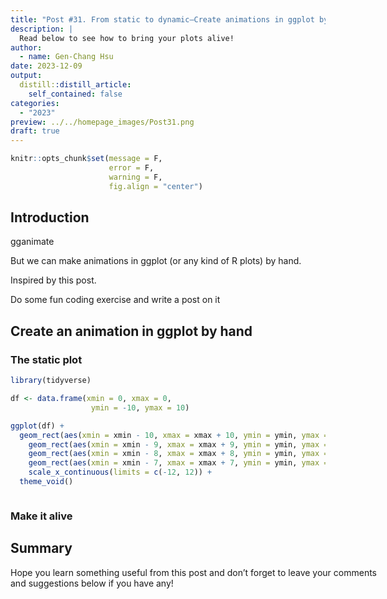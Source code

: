 ```yaml
---
title: "Post #31. From static to dynamic—Create animations in ggplot by hand"
description: |
  Read below to see how to bring your plots alive!
author:
  - name: Gen-Chang Hsu
date: 2023-12-09
output:
  distill::distill_article:
    self_contained: false
categories:
  - "2023"
preview: ../../homepage_images/Post31.png
draft: true
---
```


<!-- Webpage style -->

<style>
d-article a {
  color: #2780e3 !important;
  border-bottom: none !important;
}

d-article a:hover {
  color: #2780e3 !important;
  border-bottom: 2px solid !important;
}

d-byline {
  margin-left: -10% !important;
}

d-title {
  margin-left: -10%;
}

d-title h1{
  font-size: 45px;
  width: 130%;
}

d-article {
  margin-left: -10%;
}

p {
  width: 120%;
}

d-article h2 {
  width: 120%;
}

d-article h3 {
  width: 120%;
  font-size: 28px;
}

div.article-footer{
  width: 120%;
}

d-article div.sourceCode { 
  width: 120% !important;
}

d-article pre { 
  width: 120% !important;
}

div.l-body {
  width: 120% !important;
}

d-article table thead tr {
  height: 60px !important;
  width: 210px !important;
}

d-article table thead th {
  height: 60px !important;
  font-size: 22px !important;
  width: 210px !important;
}

d-article table tbody tr td {
  font-size: 21px !important;
  height: 60px !important;
  text-align: center !important;
  width: 210px !important;
}

div.l-body img {
    margin-right: 30% !important;
}

</style>

<head>
  <base target="_blank">
</head>

```r
knitr::opts_chunk$set(message = F,
                      error = F, 
                      warning = F,
                      fig.align = "center")

```

<!-- Start of the article -->

## Introduction

gganimate


But we can make animations in ggplot (or any kind of R plots) by hand. 

Inspired by this post. 

Do some fun coding exercise and write a post on it



## Create an animation in ggplot by hand


### The static plot

```r
library(tidyverse)

df <- data.frame(xmin = 0, xmax = 0, 
                  ymin = -10, ymax = 10)

ggplot(df) +
  geom_rect(aes(xmin = xmin - 10, xmax = xmax + 10, ymin = ymin, ymax = ymax), fill = "yellow") + 
    geom_rect(aes(xmin = xmin - 9, xmax = xmax + 9, ymin = ymin, ymax = ymax), fill = "red") + 
    geom_rect(aes(xmin = xmin - 8, xmax = xmax + 8, ymin = ymin, ymax = ymax), fill = "green") + 
    geom_rect(aes(xmin = xmin - 7, xmax = xmax + 7, ymin = ymin, ymax = ymax), fill = "blue") + 
    scale_x_continuous(limits = c(-12, 12)) + 
  theme_void()



```

### 



### Make it alive





## Summary


Hope you learn something useful from this post and don't forget to leave your comments and suggestions below if you have any!






